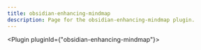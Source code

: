 ---
title: obsidian-enhancing-mindmap
description: Page for the obsidian-enhancing-mindmap plugin.
---


<Plugin pluginId={"obsidian-enhancing-mindmap"}></Plugin>